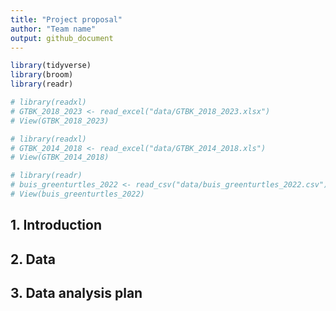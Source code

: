 ```yaml
---
title: "Project proposal"
author: "Team name"
output: github_document
---
```


```r
library(tidyverse)
library(broom)
library(readr)
```

```r
# library(readxl)
# GTBK_2018_2023 <- read_excel("data/GTBK_2018_2023.xlsx")
# View(GTBK_2018_2023)

# library(readxl)
# GTBK_2014_2018 <- read_excel("data/GTBK_2014_2018.xls")
# View(GTBK_2014_2018)

# library(readr)
# buis_greenturtles_2022 <- read_csv("data/buis_greenturtles_2022.csv")
# View(buis_greenturtles_2022)
```


## 1. Introduction



## 2. Data



## 3. Data analysis plan



